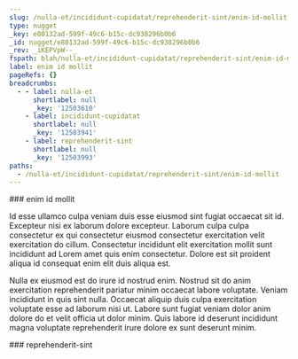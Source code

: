 ```yaml
---
slug: /nulla-et/incididunt-cupidatat/reprehenderit-sint/enim-id-mollit
type: nugget
_key: e80132ad-599f-49c6-b15c-dc938296b0b6
_id: nugget/e80132ad-599f-49c6-b15c-dc938296b0b6
_rev: _iKEPVpW--_
fspath: blah/nulla-et/incididunt-cupidatat/reprehenderit-sint/enim-id-mollit.md
label: enim id mollit
pageRefs: {}
breadcrumbs:
  - - label: nulla-et
      shortlabel: null
      _key: '12503610'
    - label: incididunt-cupidatat
      shortlabel: null
      _key: '12503941'
    - label: reprehenderit-sint
      shortlabel: null
      _key: '12503993'
paths:
  - /nulla-et/incididunt-cupidatat/reprehenderit-sint/enim-id-mollit
---
```


<NuggetArea>
<Nugget slug="/nulla-et/incididunt-cupidatat/reprehenderit-sint/enim-id-mollit" type="nugget" _key="e80132ad-599f-49c6-b15c-dc938296b0b6" _id="nugget/e80132ad-599f-49c6-b15c-dc938296b0b6" _rev="_iKEPVpW--_" fspath="blah/nulla-et/incididunt-cupidatat/reprehenderit-sint/enim-id-mollit.md" label="enim id mollit" paths="/nulla-et/incididunt-cupidatat/reprehenderit-sint/enim-id-mollit">
<NuggetBody>
### enim id mollit

Id esse ullamco culpa veniam duis esse eiusmod sint fugiat occaecat sit id. Excepteur nisi ex laborum dolore excepteur. Laborum culpa culpa consectetur ex qui consectetur eiusmod consectetur exercitation velit exercitation do cillum. Consectetur incididunt elit exercitation mollit sunt incididunt ad Lorem amet quis enim consectetur. Dolore est sit proident aliqua id consequat enim elit duis aliqua est.

Nulla ex eiusmod est do irure id nostrud enim. Nostrud sit do anim exercitation reprehenderit pariatur minim occaecat labore voluptate. Veniam incididunt in quis sint nulla. Occaecat aliquip duis culpa exercitation voluptate esse ad laborum nisi ut. Labore sunt fugiat veniam dolor anim dolore do et velit officia ut dolor minim. Quis labore id deserunt incididunt magna voluptate reprehenderit irure dolore ex sunt deserunt minim.

</NuggetBody>
<Breadcrumbs>
<Crumbs>
<Crumb _key="12503610" label="nulla-et" /><Crumb _key="12503941" label="incididunt-cupidatat" /><Crumb _key="12503993" label="reprehenderit-sint" />
</Crumbs>
</Breadcrumbs>
</Nugget>

<NuggetsInbound>
</NuggetsInbound>
<NuggetsOutbound>
</NuggetsOutbound>
</NuggetArea>
<PassagesInbound>
<Passage direction="inbound" type="passage" _key="12503993" _id="passage/12503993" _rev="_iKEPVpW---" label="reprehenderit-sint" passage="reprehenderit-sint" fspath="blah/nulla-et/incididunt-cupidatat/reprehenderit-sint" paths="/nulla-et/incididunt-cupidatat/reprehenderit-sint" slug="/nulla-et/incididunt-cupidatat/reprehenderit-sint">
<NuggetBody>
### reprehenderit-sint

</NuggetBody>
<Breadcrumbs>
<Crumbs>
<Crumb _key="12503610" label="nulla-et" /><Crumb _key="12503941" label="incididunt-cupidatat" />
</Crumbs>
</Breadcrumbs>
</Passage>

</PassagesInbound>
<PassagesOutbound>
</PassagesOutbound>